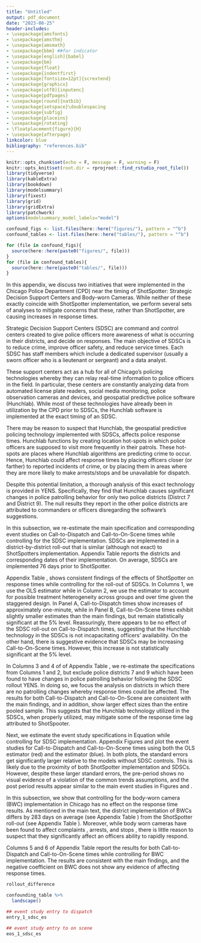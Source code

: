```yaml
---
title: "Untitled"
output: pdf_document
date: "2023-08-25"
header-includes:
- \usepackage{amsfonts}
- \usepackage{amsthm}
- \usepackage{amsmath}
- \usepackage{bbm} ##for indicator
- \usepackage[english]{babel}
- \usepackage{bm}
- \usepackage{float}
- \usepackage{indentfirst}
- \usepackage[fontsize=12pt]{scrextend}
- \usepackage{graphicx}
- \usepackage[utf8]{inputenc}
- \usepackage{pdfpages}
- \usepackage[round]{natbib}
- \usepackage{setspace}\doublespacing
- \usepackage{subfig}
- \usepackage{placeins}
- \usepackage{rotating}
- \floatplacement{figure}{H}
- \usepackage{afterpage}
linkcolor: blue
bibliography: "references.bib"
---
```


```r
knitr::opts_chunk$set(echo = F, message = F, warning = F)
knitr::opts_knit$set(root.dir = rprojroot::find_rstudio_root_file())
library(tidyverse)
library(kableExtra)
library(bookdown)
library(modelsummary)
library(fixest)
library(grid)
library(gridExtra)
library(patchwork)
options(modelsummary_model_labels="model")
```

```r
confound_figs <- list.files(here::here("figures/"), pattern = "^b")
confound_tables <- list.files(here::here("tables/"), pattern = "^b")

for (file in confound_figs){
  source(here::here(paste0("figures/", file)))
}
for (file in confound_tables){
  source(here::here(paste0("tables/", file)))
}
```

\section{Appendix B: Coinciding Initiatives}\label{appendix:coinciding}

In this appendix, we discuss two initiatives that were implemented in the Chicago Police Department (CPD) near the timing of ShotSpotter: Strategic Decision Support Centers and Body-worn Cameras. While neither of these exactly coincide with ShotSpotter implementation, we perform several sets of analyses to mitigate concerns that these, rather than ShotSpotter, are causing increases in response times.

\subsection{Strategic Decision Support Centers}

Strategic Decision Support Centers (SDSC) are command and control centers created to give police officers more awareness of what is occurring in their districts, and decide on responses. The main objective of SDSCs is to reduce crime, improve officer safety, and reduce service times. Each SDSC has staff members which include a dedicated supervisor (usually a sworn officer who is a lieutenant or sergeant) and a data analyst. 

These support centers act as a hub for all of Chicago's policing technologies whereby they can relay real-time information to police officers in the field. In particular, these centers are constantly analyzing data from automated license plate readers, social media monitoring, police observation cameras and devices, and geospatial predictive police software (Hunchlab).\footnote{Hunchlab was bought by ShotSpotter in fall of 2018 and is now known as ShotSpotter Missions. We refrain from using this terminology as it might be confusing to a reader.} While most of these technologies have already been in utilization by the CPD prior to SDSCs,\footnote{Automated license plate readers began as early as 2006, social media monitoring as early as 2014, and police observation cameras and devices as early as 2003.} the Hunchlab software is implemented at the exact timing of an SDSC.


\subsubsection{SDSC Technology Effect on Police Patrolling}

There may be reason to suspect that Hunchlab, the geospatial predictive policing technology implemented with SDSCs, affects police response times. Hunchlab functions by creating location hot-spots in which police officers are supposed to visit more frequently in their patrols. These hot-spots are places where Hunchlab algorithms are predicting crime to occur. Hence, Hunchlab could affect response times by placing officers closer (or farther) to reported incidents of crime, or by placing them in areas where they are more likely to make arrests/stops and be unavailable for dispatch. 

Despite this potential limitation, a thorough analysis of this exact technology is provided in YENS. Specifically, they find that Hunchlab causes significant changes in police patrolling behavior for only two police districts (Distrct 7 and District 9). The null results they report in the other police districts are attributed to commanders or officers disregarding the software's suggestions. 

\subsubsection{Main Results Controlling for SDSCs}

In this subsection, we re-estimate the main specification and corresponding event studies on Call-to-Dispatch and Call-to-On-Scene times while controlling for the SDSC implementation. SDSCs are implemented in a district-by-district roll-out that is similar (although not exact) to ShotSpotters implementation. Appendix Table \ref{rollout_difference} reports the districts and corresponding dates of their implementation. On average, SDSCs are implemented 76 days prior to ShotSpotter. 

Appendix Table \ref{confounding_table}, shows consistent findings of the effects of ShotSpotter on response times while controlling for the roll-out of SDSCs. In Columns 1, we use the OLS estimator while in Column 2, we use the \cite{gardner_two-stage_2022} estimator to account for possible treatment heterogeneity across groups and over time given the staggered design. In Panel A, Call-to-Dispatch times show increases of approximately one-minute, while in Panel B, Call-to-On-Scene times exhibit slightly smaller estimates than the main findings, but remain statistically significant at the 5\% level. Reassuringly, there appears to be no effect of the SDSC roll-out on Call-to-Dispatch times, suggesting that the Hunchlab technology in the SDSCs is not incapacitating officers' availability. On the other hand, there is suggestive evidence that SDSCs may be increasing Call-to-On-Scene times. However, this increase is not statistically significant at the 5\% level. 

In Columns 3 and 4 of of Appendix Table \ref{confounding_table}, we re-estimate the specifications from Columns 1 and 2, but exclude police districts 7 and 9 which have been found to have changes in police patrolling behavior following the SDSC rollout YENS. In doing so, we focus the analysis on districts in which there are no patrolling changes whereby response times could be affected. The results for both Call-to-Dispatch and Call-to-On-Scene are consistent with the main findings, and in addition, show larger effect sizes than the entire pooled sample. This suggests that the Hunchlab technology utilized in the SDSCs, when properly utilized, may mitigate some of the response time lag attributed to ShotSpooter.

Next, we estimate the event study specifications in Equation \ref{eq:es} while controlling for SDSC implementation. Appendix Figures \ref{entry_1_sdsc_es} and \ref{eos_1_sdsc_es} plot the event studies for Call-to-Dispatch and Call-to-On-Scene times using both the OLS estimator (red) and the \cite{gardner_two-stage_2022} estimator (blue). In both plots, the standard errors get significantly larger relative to the models without SDSC controls. This is likely due to the proximity of both ShotSpotter implementation and SDSCs. However, despite these larger standard errors, the pre-period shows no visual evidence of a violation of the common trends assumptions, and the post period results appear similar to the main event studies in Figures \ref{entry_1_es} and \ref{eos_1_es}.

\subsection{Body-Worn Cameras}

In this subsection, we show that controlling for the body-worn camera (BWC) implementation in Chicago has no effect on the response time results. As mentioned in the main text, the district implementation of BWCs differs by 283 days on average (see Appendix Table \ref{rollout_difference}) from the ShotSpotter roll-out (see Appendix Table \ref{rollout_difference}). Moreover, while body worn cameras have been found to affect complaints \citep{kim2019facilitating, noauthor_bodyworn_nodate, zamoff_who_2022, ferrazares_monitoring_2023}, arrests, and stops \citep{noauthor_bodyworn_nodate, zamoff_who_2022}, there is little reason to suspect that they significantly affect an officers ability to rapidly respond.

Columns 5 and 6 of Appendix Table \ref{confounding_table} report the results for both Call-to-Dispatch and Call-to-On-Scene times while controlling for BWC implementation. The results are consistent with the main findings, and the negative coefficient on BWC does not show any evidence of affecting response times. 




```r
rollout_difference
```


```r
confounding_table %>%
  landscape()
```



```{=latex}

\begin{figure}[t]
```
```r
## event study entry to dispatch
entry_1_sdsc_es
```
```{=latex}
\caption{Event Study w/ SDSC Controls (Call-to-Dispatch) \label{entry_1_sdsc_es}}
\textit{Note:} This figure shows the event study as specified in Equation 2 for Call-to-Dispatch times. Call-to-Dispatch is the amount of time from a 911 call to a police officer being dispatched to the crime scene. The x-axis denotes the number of months pre/post adoption of ShotSpotter technology. The y-axis denotes the 95\% confidence intervals and point estimates (in seconds). The red errorbars/points represent confidence intervals/point estimates from OLS estimation while the blue are from Gardner (2022) two-stage difference-in-difference estimators which are robust to heterogeneous treatment effects in staggered adoptions. All pre/post periods are normalized by the month before ShotSpotter adoption. Twelve periods are estimated, but only 11 pre-periods and 23 post-periods are reported as the -12 and +24 are binned endpoints. Controls are synonymous with the preferred specification in addition to SDSC rollout. Standard errors are clustered at the district level. 
\end{figure}
```


```{=latex}

\begin{figure}[t]
```
```r
## event study entry to on scene
eos_1_sdsc_es
```
```{=latex}
\caption{Event Study w/ SDSC Controls (Call-to-On-Scene) \label{eos_1_sdsc_es}}
\textit{Note:} This figure shows the event study as specified in Equation 2 for Call-to-On-Scene times. Call-to-On-Scene is the amount of time from a 911 call to a police officer arriving to the crime scene. The x-axis denotes the number of months pre/post adoption of ShotSpotter technology. The y-axis denotes the 95\% confidence intervals and point estimates (in seconds). The red errorbars/points represent confidence intervals/point estimates from OLS estimation while the blue are from Gardner (2022) two-stage difference-in-difference estimators which are robust to heterogeneous treatment effects in staggered adoptions. All pre/post periods are normalized by the month before ShotSpotter adoption. Twelve periods are estimated, but only 11 pre-periods and 23 post-periods are reported as the -12 and +24 are binned endpoints. Controls are synonymous with the preferred specification in addition to SDSC rollout. Standard errors are clustered at the district level. 
\end{figure}
```
